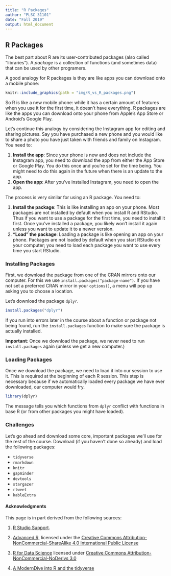 ```yaml
---
title: "R Packages"
author: "PLSC 31101"
date: "Fall 2019"
output: html_document
---
```


## R Packages

The best part about R are its user-contributed packages (also called "libraries"). A _package_ is a collection of functions (and sometimes data) that can be used by other programers. 

A good analogy for R packages is they are like apps you can download onto a mobile phone:

```r
knitr::include_graphics(path = "img/R_vs_R_packages.png")
```

So R is like a new mobile phone: while it has a certain amount of features when you use it for the first time, it doesn’t have everything. R packages are like the apps you can download onto your phone from Apple's App Store or Android's Google Play.

Let’s continue this analogy by considering the Instagram app for editing and sharing pictures. Say you have purchased a new phone and you would like to share a photo you have just taken with friends and family on Instagram. You need to:

1. __Install the app__: Since your phone is new and does not include the Instagram app, you need to download the app from either the App Store or Google Play. You do this once and you’re set for the time being. You might need to do this again in the future when there is an update to the app.
2. __Open the app__: After you’ve installed Instagram, you need to open the app.

The process is very similar for using an R package. You need to:

1. __Install the package__: This is like installing an app on your phone. Most packages are not installed by default when you install R and RStudio. Thus if you want to use a package for the first time, you need to install it first. Once you’ve installed a package, you likely won’t install it again unless you want to update it to a newer version.
2. __"Load" the package__: Loading a package is like opening an app on your phone. Packages are not loaded by default when you start RStudio on your computer; you need to load each package you want to use every time you start RStudio.

### Installing Packages

First, we download the package from one of the CRAN mirrors onto our computer. For this we use  `install.packages("package-name")`. If you have not set a preferred CRAN mirror in your `options()`, a menu will pop up asking you to choose a location. 

Let's download the package `dplyr`.

```r
install.packages("dplyr")
```

If you run into errors later in the course about a function or package not being found, run the `install.packages` function to make sure the package is actually installed. 

**Important**: Once we download the package, we never need to run `install.packages` again (unless we get a new computer.)

### Loading Packages

Once we download the package, we need to load it into our session to use it. This is required at the beginning of each R session. This step is necessary because if we automatically loaded every package we have ever downloaded, our computer would fry.

```r
library(dplyr)
```

The message tells you which functions from `dplyr` conflict with functions in base R (or from other packages you might have loaded).

### Challenges

Let's go ahead and download some core, important packages we'll use for the rest of the course. Download (if you haven't done so already) and load the following packages:

* `tidyverse`
* `rmarkdown`
* `knitr`
* `gapminder`
* `devtools`
* `stargazer` 
* `rtweet`
* `kableExtra`

#### Acknowledgments{-}

This page is in part derived from the following sources:

1. [R Studio Support](https://support.rstudio.com/hc/en-us/articles/200484448).

2. [Advanced R](https://adv-r.hadley.nz/), licensed under the [Creative Commons Attribution-NonCommercial-ShareAlike 4.0 International Public License](https://creativecommons.org/licenses/by-nc-sa/4.0/)

3. [R for Data Science](https://r4ds.had.co.nz) licensed under [Creative Commons Attribution-NonCommercial-NoDerivs 3.0](https://creativecommons.org/licenses/by-nc-nd/3.0/us/)

4. [A ModernDive into R and the tidyverse](https://moderndive.netlify.com/1-getting-started.html)